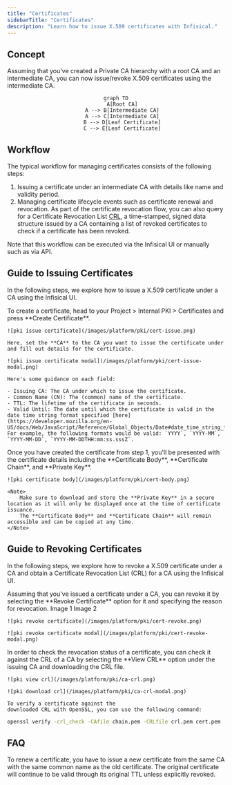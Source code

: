 ```yaml
---
title: "Certificates"
sidebarTitle: "Certificates"
description: "Learn how to issue X.509 certificates with Infisical."
---
```


## Concept

Assuming that you've created a Private CA hierarchy with a root CA and an intermediate CA, you can now issue/revoke X.509 certificates using the intermediate CA.

<div align="center">

```mermaid
graph TD
    A[Root CA]
    A --> B[Intermediate CA]
    A --> C[Intermediate CA]
    B --> D[Leaf Certificate]
    C --> E[Leaf Certificate]
```

</div>

## Workflow

The typical workflow for managing certificates consists of the following steps:

1. Issuing a certificate under an intermediate CA with details like name and validity period.
2. Managing certificate lifecycle events such as certificate renewal and revocation. As part of the certificate revocation flow,
   you can also query for a Certificate Revocation List [CRL](https://en.wikipedia.org/wiki/Certificate_revocation_list), a time-stamped, signed
   data structure issued by a CA containing a list of revoked certificates to check if a certificate has been revoked.

<Note>
  Note that this workflow can be executed via the Infisical UI or manually such
  as via API.
</Note>

## Guide to Issuing Certificates

In the following steps, we explore how to issue a X.509 certificate under a CA using the Infisical UI.

<Steps>
  <Step title="Creating a certificate">
    To create a certificate, head to your Project > Internal PKI > Certificates and press **Create Certificate**.

    ![pki issue certificate](/images/platform/pki/cert-issue.png)

    Here, set the **CA** to the CA you want to issue the certificate under and fill out details for the certificate.

    ![pki issue certificate modal](/images/platform/pki/cert-issue-modal.png)

    Here's some guidance on each field:

    - Issuing CA: The CA under which to issue the certificate.
    - Common Name (CN): The (common) name of the certificate.
    - TTL: The lifetime of the certificate in seconds.
    - Valid Until: The date until which the certificate is valid in the date time string format specified [here](https://developer.mozilla.org/en-US/docs/Web/JavaScript/Reference/Global_Objects/Date#date_time_string_format). For example, the following formats would be valid: `YYYY`, `YYYY-MM`, `YYYY-MM-DD`, `YYYY-MM-DDTHH:mm:ss.sssZ`.

  </Step>
  <Step title="Copying the certificate details">
    Once you have created the certificate from step 1, you'll be presented with the certificate details including the **Certificate Body**, **Certificate Chain**, and **Private Key**.
    
    ![pki certificate body](/images/platform/pki/cert-body.png)
    
    <Note>
        Make sure to download and store the **Private Key** in a secure location as it will only be displayed once at the time of certificate issuance.
        The **Certificate Body** and **Certificate Chain** will remain accessible and can be copied at any time.
    </Note>
  </Step>
</Steps>

## Guide to Revoking Certificates

In the following steps, we explore how to revoke a X.509 certificate under a CA and obtain a Certificate Revocation List (CRL) for a CA using the Infisical UI.

<Steps>
  <Step title="Revoking a Certificate">
    Assuming that you've issued a certificate under a CA, you can revoke it by
    selecting the **Revoke Certificate** option for it and specifying the reason
    for revocation. Image 1 Image 2

    ![pki revoke certificate](/images/platform/pki/cert-revoke.png)

    ![pki revoke certificate modal](/images/platform/pki/cert-revoke-modal.png)

  </Step>
  <Step title="Obtaining a CRL">
    In order to check the revocation status of a certificate, you can check it
    against the CRL of a CA by selecting the **View CRL** option under the
    issuing CA and downloading the CRL file.

    ![pki view crl](/images/platform/pki/ca-crl.png)

    ![pki download crl](/images/platform/pki/ca-crl-modal.png)

    To verify a certificate against the
    downloaded CRL with OpenSSL, you can use the following command:

```bash
openssl verify -crl_check -CAfile chain.pem -CRLfile crl.pem cert.pem
```

  </Step>
</Steps>

## FAQ

<AccordionGroup>
  <Accordion title="What is the workflow for renewing a certificate?">
    To renew a certificate, you have to issue a new certificate from the same CA
    with the same common name as the old certificate. The original certificate
    will continue to be valid through its original TTL unless explicitly
    revoked.
  </Accordion>
</AccordionGroup>
